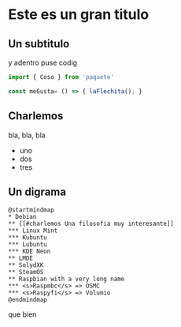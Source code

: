 # Este es un gran titulo

## Un subtitulo

y adentro puse codig

~~~javascript
import { Coso } from 'paquete'

const meGusta= () => { laFlechita(); }
~~~
## Charlemos

bla, bla, bla

* uno
* dos
* tres
  
## Un digrama

~~~plantuml
@startmindmap
* Debian
** [[#charlemos Una filosofia muy interesante]]
*** Linux Mint
*** Kubuntu
*** Lubuntu
*** KDE Neon
** LMDE
** SolydXK
** SteamOS
** Raspbian with a very long name
*** <s>Raspmbc</s> => OSMC
*** <s>Raspyfi</s> => Volumio
@endmindmap
~~~

que bien
